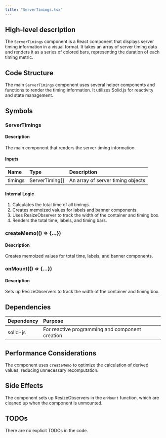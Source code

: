```yaml
---
title: "ServerTimings.tsx"
---
```


## High-level description
The `ServerTimings` component is a React component that displays server timing information in a visual format. It takes an array of server timing data and renders it as a series of colored bars, representing the duration of each timing metric.

## Code Structure
The main `ServerTimings` component uses several helper components and functions to render the timing information. It utilizes Solid.js for reactivity and state management.

## Symbols

### ServerTimings
#### Description
The main component that renders the server timing information.

#### Inputs
| Name | Type | Description |
|:-----|:-----|:------------|
| timings | ServerTiming[] | An array of server timing objects |

#### Internal Logic
1. Calculates the total time of all timings.
2. Creates memoized values for labels and banner components.
3. Uses ResizeObserver to track the width of the container and timing box.
4. Renders the total time, labels, and timing bars.

### createMemo(() =&gt; {...})
#### Description
Creates memoized values for total time, labels, and banner components.

### onMount(() =&gt; {...})
#### Description
Sets up ResizeObservers to track the width of the container and timing box.

## Dependencies
| Dependency | Purpose |
|:-----------|:--------|
| solid-js | For reactive programming and component creation |

## Performance Considerations
The component uses `createMemo` to optimize the calculation of derived values, reducing unnecessary recomputation.

## Side Effects
The component sets up ResizeObservers in the `onMount` function, which are cleaned up when the component is unmounted.

## TODOs
There are no explicit TODOs in the code.